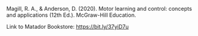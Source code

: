 Magill, R. A., & Anderson, D. (2020). Motor learning and control: concepts and applications (12th Ed.). McGraw-Hill Education.

Link to Matador Bookstore: <https://bit.ly/37yiD7u>
